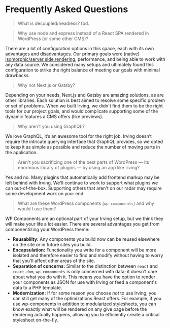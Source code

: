 <Meta title="Architecture|Frequently Asked Questions" />

# Frequently Asked Questions

> What is decoupled/headless?
tbd.

> Why use node and express instead of a React SPA rendered in WordPress (or some other CMS)?

There are a lot of configuration options in this space, each with its own advantages and disadvantages. Our primary goals were (native) [isomorphic/server side rendering](Isomorphic-Rendering), performance, and being able to work with any data source. We considered many setups and ultimately found this configuration to strike the right balance of meeting our goals with minimal drawbacks.

> Why not Next.js or Gatsby?

Depending on your needs, Next.js and Gatsby are amazing solutions, as are other libraries. Each solution is best aimed to resolve some specific problem or set of problems. When we built Irving, we didn't find them to be the right tools for our project goals, and would complicate supporting some of the dynamic features a CMS offers (like previews).

> Why aren't you using GraphQL?

We love GraphQL, it’s an awesome tool for the right job. Irving doesn’t require the intricate querying interface that GraphQL provides, so we opted to keep it as simple as possible and reduce the number of moving parts in the application.

> Aren't you sacrificing one of the best parts of WordPress &mdash; its enormous library of plugins &mdash; by using an app like Irving?

Yes and no. Many plugins that automatically add frontend markup may be left behind with Irving. We'll continue to work to support what plugins we can out-of-the-box. Supporting others that aren't on our radar may require some development work on your end.

> What are these WordPress components (`wp-components`) and why would I use them?

WP Components are an optional part of your Irving setup, but we think they will make your life a lot easier. There are several advantages you get from componentizing your WordPress theme:

* **Reusability:** Any components you build now can be reused elsewhere on the site or in future sites you build.
* **Encapsulation:** Functionality you write for a component will be more isolated and therefore easier to find and modify without having to worry that you'll affect other areas of the site.
* **Separation of concerns:** Similar to the distinction between `react` and `react-dom`, `wp-components` is only concerned with data; it doesn't care about what you do with it. This means you have the option to render your components as JSON for use with Irving or feed a component's data to a PHP template.
* **Modernization:** If for some reason you choose _not_ to use Irving, you can still get many of the optimizations React offers. For example, if you use wp-components in addition to modularized stylesheets, you can know exactly what will be rendered on any give page before the rendering actually happens, allowing you to efficiently create a critical stylesheet on-the-fly.